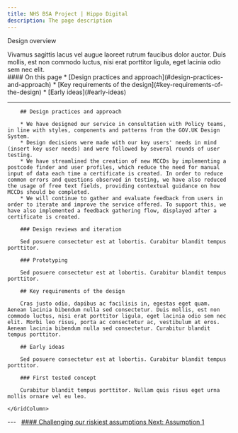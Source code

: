 ```yaml
---
title: NHS BSA Project | Hippo Digital
description: The page description
---
```


<Heading caption='Our approach' tag='h1'>Design overview</Heading>

<GridRow>
    <GridColumn width={'2/3'}>
        <LeadParagraph>
            Vivamus sagittis lacus vel augue laoreet rutrum faucibus dolor auctor. Duis mollis, est non commodo luctus, nisi erat porttitor ligula, eget lacinia odio sem nec elit.
        </LeadParagraph>
    </GridColumn>
    <GridColumn width={'1/3'}>
        <nav className="in-page-nav">
            #### On this page
            * [Design practices and approach](#design-practices-and-approach)
            * [Key requirements of the design](#key-requirements-of-the-design)
            * [Early ideas](#early-ideas)
        </nav>
    </GridColumn>
    <GridColumn width={'full'}>
        <hr className="govuk-section-break govuk-section-break--l"/>
    </GridColumn>
</GridRow>

<GridRow>
    <GridColumn width={'3/4'}>

        ## Design practices and approach

        * We have designed our service in consultation with Policy teams, in line with styles, components and patterns from the GOV.UK Design System.
        * Design decisions were made with our key users' needs in mind (insert key user needs) and were followed by several rounds of user testing.
        * We have streamlined the creation of new MCCDs by implementing a postcode finder and user profiles, which reduce the need for manual input of data each time a certificate is created. In order to reduce common errors and questions observed in testing, we have also reduced the usage of free text fields, providing contextual guidance on how MCCDs should be completed.
        * We will continue to gather and evaluate feedback from users in order to iterate and improve the service offered. To support this, we have also implemented a feedback gathering flow, displayed after a certificate is created.

        ### Design reviews and iteration

        Sed posuere consectetur est at lobortis. Curabitur blandit tempus porttitor.

        ### Prototyping

        Sed posuere consectetur est at lobortis. Curabitur blandit tempus porttitor.
        
        ## Key requirements of the design

        Cras justo odio, dapibus ac facilisis in, egestas eget quam. Aenean lacinia bibendum nulla sed consectetur. Duis mollis, est non commodo luctus, nisi erat porttitor ligula, eget lacinia odio sem nec elit. Morbi leo risus, porta ac consectetur ac, vestibulum at eros. Aenean lacinia bibendum nulla sed consectetur. Curabitur blandit tempus porttitor.

        ## Early ideas

        Sed posuere consectetur est at lobortis. Curabitur blandit tempus porttitor.

        ### First tested concept

        Curabitur blandit tempus porttitor. Nullam quis risus eget urna mollis ornare vel eu leo.

    </GridColumn>
</GridRow>

<GridRow>
    <GridColumn width={'full'}>
        ---
    </GridColumn>
</GridRow>
<GridRow>
    <GridColumn width={'1/2'}>
        &nbsp;
    </GridColumn>
    <GridColumn width={'1/2'}>
        <a className="next-page" href="/assumptions/assumption-1">
            #### Challenging our riskiest assumptions
            Next: <span>Assumption 1</span>
        </a>
    </GridColumn>
</GridRow>